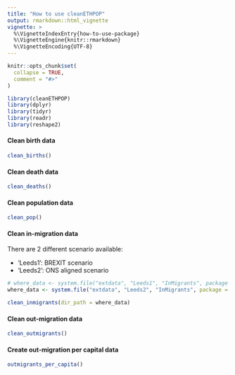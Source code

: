 ```yaml
---
title: "How to use cleanETHPOP"
output: rmarkdown::html_vignette
vignette: >
  %\VignetteIndexEntry{how-to-use-package}
  %\VignetteEngine{knitr::rmarkdown}
  %\VignetteEncoding{UTF-8}
---
```


```r
knitr::opts_chunk$set(
  collapse = TRUE,
  comment = "#>"
)
```

```r
library(cleanETHPOP)
library(dplyr)
library(tidyr)
library(readr)
library(reshape2)
```

#### Clean birth data

```r
clean_births()
```

#### Clean death data

```r
clean_deaths()
```

#### Clean population data

```r
clean_pop()
```

#### Clean in-migration data

There are 2 different scenario available:

- 'Leeds1': BREXIT scenario
- 'Leeds2': ONS aligned scenario

```r
# where_data <- system.file("extdata", "Leeds1", "InMigrants", package = "cleanETHPOP")
where_data <- system.file("extdata", "Leeds2", "InMigrants", package = "cleanETHPOP")

clean_inmigrants(dir_path = where_data)
```


#### Clean out-migration data

```r
clean_outmigrants()
```

#### Create out-migration per capital data

```r
outmigrants_per_capita()
```
